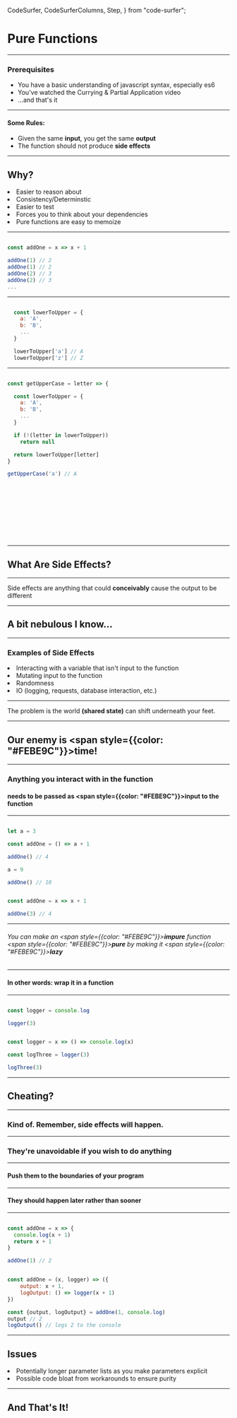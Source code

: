   CodeSurfer,
  CodeSurferColumns,
  Step,
} from "code-surfer";



# Pure Functions

---

### Prerequisites

<div style={{ maxWidth: "80%", fontSize: '.75em'}}>
  <ul>
    <li style={{marginBottom: '15px'}}>You have a basic understanding of javascript syntax, especially es6</li>
    <li>You've watched the Currying & Partial Application video</li>
    <li style={{marginBottom: '15px'}}>...and that's it</li>
  </ul>
</div>

---

#### Some Rules:


<ul style={{ width: '80%', fontSize: '.75em'}}>
<li>Given the same  <span style={{color: "#FEBE9C"}}><strong>input</strong></span>, you get the same  <span style={{color: "#FEBE9C"}}><strong>output</strong></span></li>
<li>The function should not produce <span style={{color: "#FEBE9C"}}><strong>side effects</strong></span></li>
</ul>

---

## Why?


<div style={{ width: '80%', fontSize: '.75em'}}>
  <li>Easier to reason about</li>
  <li>Consistency/Determinstic</li>
  <li>Easier to test</li>
  <li>Forces you to think about your dependencies</li>
  <li>Pure functions are easy to memoize</li>
</div>

---

<CodeSurfer>

```js title="Same output for same input"

const addOne = x => x + 1

addOne(1) // 2
addOne(1) // 2
addOne(2) // 3
addOne(2) // 3
...

```

</CodeSurfer>

---

<CodeSurfer>

```js title="If the domain is finite, you can use a lookup"

  const lowerToUpper = {
    a: 'A',
    b: 'B',
    ...
  }

  lowerToUpper['a'] // A
  lowerToUpper['z'] // Z

```
</CodeSurfer>

---

<CodeSurfer>

```js title="Same output for same input"

const getUpperCase = letter => {

  const lowerToUpper = {
    a: 'A',
    b: 'B',
    ...
  }

  if (!(letter in lowerToUpper))
    return null

  return lowerToUpper[letter]
}

getUpperCase('a') // A

```

```diff 2[22:27] title="We accept a lowercase letter as input"
```

```diff 4,5,6,7,8 title="There's a mapping between lowercase and uppercase letters"
```

```diff 4,5,6,7,8 title="Why not just use the lookup?"
```

```diff 10,11 title="You can. Unless you want to guard against bad input"
```

```diff 10,11 title="I like to read this is as follows:"
```

```diff 10[7:7] title="If it's NOT true"
```

```diff 10[9:30] title="That letter is a key in lowerToUpper"
```

```diff 11 title="Return null"
```

```diff 13 title="If the input is valid, return the uppercase letter from our mapping"
```

```diff 16 title="We can call this function with 'a' and get 'A' everytime"
```

</CodeSurfer>

---

## What Are Side Effects?

---

<div style={{ width: '80%', fontSize: '.75em'}}>
Side effects are anything that could  <strong style={{color: "#FEBE9C"}}>conceivably</strong> cause the output to be different
</div>

---

## A bit nebulous I know...

---

### Examples of Side Effects


<div style={{ width: '80%', fontSize: '.75em'}}>
  <li>Interacting with a variable that isn't input to the function</li>
  <li>Mutating input to the function</li>
  <li>Randomness</li>
  <li>IO (logging, requests, database interaction, etc.)</li>
</div>

---


<div style={{ width: '80%', fontSize: '.75em'}}>
The problem is the world  <span style={{color: "#FEBE9C"}}><strong>(shared state)</strong></span> can shift underneath your feet.
</div>

---

## Our enemy is <span style={{color: "#FEBE9C"}}><strong>time</strong></span>!

---

### Anything you interact with in the function
#### needs to be passed as <span style={{color: "#FEBE9C"}}><strong>input</strong></span> to the function

---


<CodeSurferColumns themes={[github]}>

<Step>

```js title="Impure" subtitle="The output changes given the same input"

let a = 3

const addOne = () => a + 1

addOne() // 4

a = 9

addOne() // 10

```

```js title="Pure" subtitle="Same output for same input"

const addOne = x => x + 1

addOne(3) // 4

```

</Step>

</CodeSurferColumns>

---

###### You can make an <span style={{color: "#FEBE9C"}}><strong>impure</strong></span> function <span style={{color: "#FEBE9C"}}><strong>pure</strong></span> by making it <span style={{color: "#FEBE9C"}}><strong>lazy</strong></span>

---

#### In other words: wrap it in a function

---

<CodeSurferColumns themes={[github]}>

<Step>

```js title="Impure"

const logger = console.log

logger(3)

```

```js title="Pure?"

const logger = x => () => console.log(x)

const logThree = logger(3)

logThree(3)

```

</Step>

</CodeSurferColumns>

---


## Cheating?

---

### Kind of. Remember, side effects will happen.

---

### They're unavoidable if you wish to do anything

---

#### Push them to the boundaries of your program

---

#### They should happen later rather than sooner

---

<CodeSurferColumns themes={[github]}>

<Step>

```js title="Impure"

const addOne = x => {
  console.log(x + 1)
  return x + 1
}

addOne(1) // 2

```

```js title="Pure"

const addOne = (x, logger) => ({
    output: x + 1,
    logOutput: () => logger(x + 1)
})

const {output, logOutput} = addOne(1, console.log)
output // 2
logOutput() // logs 2 to the console

```

</Step>

</CodeSurferColumns>

---

## Issues

<div style={{ width: '80%', fontSize: '.75em'}}>
  <li>Potentially longer parameter lists as you make parameters explicit</li>
  <li>Possible code bloat from workarounds to ensure purity</li>
</div>

---

## And That's It!

